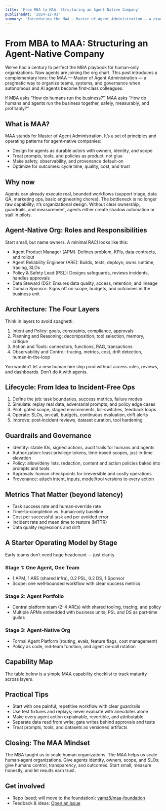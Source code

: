```yaml
---
title: 'From MBA to MAA: Structuring an Agent‑Native Company'
publishedAt: '2024-12-03'
summary: 'Introducing the MAA — Master of Agent Administration — a practical playbook to design orgs, systems, and governance for autonomous and AI agents.'
---
```


# From MBA to MAA: Structuring an Agent‑Native Company

We’ve had a century to perfect the MBA playbook for human‑only organizations. Now agents are joining the org chart. This post introduces a complementary lens: the MAA — Master of Agent Administration — a pragmatic way to organize teams, systems, and governance when autonomous and AI agents become first‑class colleagues.

If MBA asks “How do humans run the business?”, MAA asks “How do humans and agents run the business together, safely, measurably, and profitably?”

## What is MAA?

MAA stands for Master of Agent Administration. It’s a set of principles and operating patterns for agent‑native companies:

- Design for agents as durable actors with owners, identity, and scope
- Treat prompts, tools, and policies as product, not glue
- Make safety, observability, and provenance default‑on
- Optimize for outcomes: cycle time, quality, cost, and trust

## Why now

Agents can already execute real, bounded workflows (support triage, data QA, marketing ops, basic engineering chores). The bottleneck is no longer raw capability; it’s organizational design. Without clear ownership, guardrails, and measurement, agents either create shadow automation or stall in pilots.

## Agent‑Native Org: Roles and Responsibilities

Start small, but name owners. A minimal RACI looks like this:

- Agent Product Manager (APM): Defines problem, KPIs, data contracts, and rollout
- Agent Reliability Engineer (ARE): Builds, tests, deploys; owns runtime, tracing, SLOs
- Policy & Safety Lead (PSL): Designs safeguards, reviews incidents, handles approvals
- Data Steward (DS): Ensures data quality, access, retention, and lineage
- Domain Sponsor: Signs off on scope, budgets, and outcomes in the business unit

## Architecture: The Four Layers

Think in layers to avoid spaghetti:

1. Intent and Policy: goals, constraints, compliance, approvals
2. Planning and Reasoning: decomposition, tool selection, memory, critique
3. Action and Tools: connectors, functions, RAG, transactions
4. Observability and Control: tracing, metrics, cost, drift detection, human‑in‑the‑loop

You wouldn’t let a new human hire ship prod without access rules, reviews, and dashboards. Don’t do it with agents.

## Lifecycle: From Idea to Incident‑Free Ops

1. Define the job: task boundaries, success metrics, failure modes
2. Simulate: replay real data, adversarial prompts, and policy edge cases
3. Pilot: gated scope, staged environments, kill‑switches, feedback loops
4. Operate: SLOs, on‑call, budgets, continuous evaluation, drift alerts
5. Improve: post‑incident reviews, dataset curation, tool hardening

## Guardrails and Governance

- Identity: stable IDs, signed actions, audit trails for humans and agents
- Authorization: least‑privilege tokens, time‑boxed scopes, just‑in‑time elevation
- Policy: allow/deny lists, redaction, content and action policies baked into prompts and tools
- Approvals: human checkpoints for irreversible and costly operations
- Provenance: attach intent, inputs, model/tool versions to every action

## Metrics That Matter (beyond latency)

- Task success rate and human‑override rate
- Time‑to‑completion vs. human‑only baseline
- Cost per successful task and per avoided error
- Incident rate and mean time to restore (MTTR)
- Data quality regressions and drift

## A Starter Operating Model by Stage

Early teams don’t need huge headcount — just clarity.

### Stage 1: One Agent, One Team

- 1 APM, 1 ARE (shared infra), 0.2 PSL, 0.2 DS, 1 Sponsor
- Scope: one well‑bounded workflow with clear success metrics

### Stage 2: Agent Portfolio

- Central platform team (2–4 AREs) with shared tooling, tracing, and policy
- Multiple APMs embedded with business units; PSL and DS as part‑time guilds

### Stage 3: Agent‑Native Org

- Formal Agent Platform (routing, evals, feature flags, cost management)
- Policy as code, red‑team function, and agent on‑call rotation

## Capability Map

The table below is a simple MAA capability checklist to track maturity across layers.

<Table data={{
  headers: ['Layer','Capabilities','Primary Owner'],
  rows: [
    ['Intent & Policy','Goals, constraints, approvals','APM / PSL'],
    ['Planning','Decomposition, tool choice, memory','ARE'],
    ['Action & Tools','Connectors, RAG, transactions','ARE'],
    ['Observability','Tracing, evals, cost, drift','ARE'],
    ['Governance','Identity, authZ, provenance','PSL'],
  ]
}} />

## Practical Tips

- Start with one painful, repetitive workflow with clear guardrails
- Use test fixtures and replays; never evaluate with anecdotes alone
- Make every agent action explainable, revertible, and attributable
- Separate data read from write; gate writes behind approvals and tests
- Treat prompts, tools, and datasets as versioned artifacts

## Closing: The MAA Mindset

The MBA taught us to scale human organizations. The MAA helps us scale human‑agent organizations. Give agents identity, owners, scope, and SLOs; give humans control, transparency, and outcomes. Start small, measure honestly, and let results earn trust.

## Get involved

- Repo (seed; will move to the foundation): [yamz8/maa-foundation](https://github.com/yamz8/maa-foundation)
- Feedback & ideas: <a href="https://github.com/yamz8/maa-foundation/issues/new" target="_blank" rel="noopener noreferrer">Open an issue</a>
